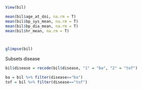 ```r
View(bil)

mean(bil$age_at_doi, na.rm = T)
mean(bil$bp_sys_mean, na.rm = T)
mean(bil$bp_dia_mean, na.rm = T)
mean(bil$hr_mean, na.rm = T)



glimpse(bil)
```

Subsets disease
```r
bil$disease = recode(bil$disease, "1" = "ba", "2" = "tof")

ba = bil %>% filter(disease=="ba")
tof = bil %>% filter(disease=="tof")
```

